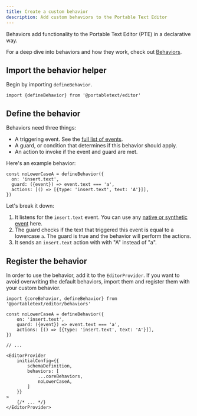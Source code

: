 ```yaml
---
title: Create a custom behavior
description: Add custom behaviors to the Portable Text Editor
---
```



Behaviors add functionality to the Portable Text Editor (PTE) in a declarative way.

For a deep dive into behaviors and how they work, check out [Behaviors](/concepts/behavior/).

## Import the behavior helper

Begin by importing `defineBehavior`.

```tsx
import {defineBehavior} from '@portabletext/editor'
```

## Define the behavior

Behaviors need three things:

- A triggering event. See the [full list of events]().
- A guard, or condition that determines if this behavior should apply.
- An action to invoke if the event and guard are met.

Here's an example behavior:

```tsx
const noLowerCaseA = defineBehavior({
  on: 'insert.text',
  guard: ({event}) => event.text === 'a',
  actions: [() => [{type: 'insert.text', text: 'A'}]],
})
```

Let's break it down:

1. It listens for the `insert.text` event. You can use any [native or synthetic event]() here.
2. The guard checks if the text that triggered this event is equal to a lowercase `a`. The guard is true and the behavior will perform the actions.
3. It sends an `insert.text` action with with "A" instead of "a".

<LinkCard
  title="Understanding Behaviors"
  description="Learn more about how each part of the Behavior API works."
  href="concepts/behavior/"
/>

## Register the behavior

In order to use the behavior, add it to the `EditorProvider`. If you want to avoid overwriting the default behaviors, import them and register them with your custom behavior.

```tsx
import {coreBehavior, defineBehavior} from '@portabletext/editor/behaviors'

const noLowerCaseA = defineBehavior({
    on: 'insert.text',
    guard: ({event}) => event.text === 'a',
    actions: [() => [{type: 'insert.text', text: 'A'}]],
})

// ...

<EditorProvider
    initialConfig={{
        schemaDefinition,
        behaviors: [
            ...coreBehaviors,
            noLowerCaseA,
        ]
    }}
>
    {/* ... */}
</EditorProvider>
```
